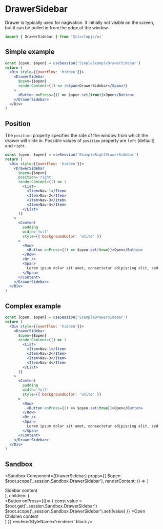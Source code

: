 
# DrawerSidebar

Drawer is typically used for nagivation. It initially not visible on the screen, but it can be pulled in from the edge of the window.

```jsx
import { DrawerSidebar } from '@startupjs/ui'
```

## Simple example

```jsx example
const [open, $open] = useSession('SimpleExampleDrawerSidebar')
return (
  <Div style={{overflow: 'hidden'}}>
    <DrawerSidebar
      $open={$open}
      renderContent={() => (<Span>DrawerSidebar</Span>)}
    >
      <Button onPress={() => $open.set(true)}>Open</Button>
    </DrawerSidebar>
  </Div>
)
```

## Position

The `position` property specifies the side of the window from which the drawer will slide in. Possible values of `position` property are `left` (default) and `right`.

```jsx example noscroll
const [open, $open] = useSession('ExampleRightDrawerSidebar')
return (
  <Div style={{overflow: 'hidden'}}>
    <DrawerSidebar
      $open={$open}
      position='right'
      renderContent={() => (
        <List>
          <Item>Nav-1</Item>
          <Item>Nav-2</Item>
          <Item>Nav-3</Item>
          <Item>Nav-4</Item>
        </List>
      )}
    >
      <Content
        padding
        width='full'
        style={{ backgroundColor: 'white' }}
      >
        <Row>
          <Button onPress={() => $open.set(true)}>Open</Button>
        </Row>
        <Br />
        <Span>
          Lorem ipsum dolor sit amet, consectetur adipiscing elit, sed do eiusmod tempor incididunt ut labore et dolore magna aliqua. Rhoncus dolor purus non enim praesent elementum facilisis leo vel. Risus at ultrices mi tempus imperdiet. Semper risus in hendrerit gravida rutrum quisque non tellus.
        </Span>
      </Content>
    </DrawerSidebar>
  </Div>
)
```

## Complex example

```jsx example noscroll
const [open, $open] = useSession('ExampleDrawerSidebar')
return (
  <Div style={{overflow: 'hidden'}}>
    <DrawerSidebar
      $open={$open}
      renderContent={() => (
        <List>
          <Item>Nav-1</Item>
          <Item>Nav-2</Item>
          <Item>Nav-3</Item>
          <Item>Nav-4</Item>
        </List>
      )}
    >
      <Content
        padding
        width='full'
        style={{ backgroundColor: 'white' }}
      >
        <Row>
          <Button onPress={() => $open.set(true)}>Open</Button>
        </Row>
        <Br />
        <Span>
          Lorem ipsum dolor sit amet, consectetur adipiscing elit, sed do eiusmod tempor incididunt ut labore et dolore magna aliqua. Rhoncus dolor purus non enim praesent elementum facilisis leo vel. Risus at ultrices mi tempus imperdiet. Semper risus in hendrerit gravida rutrum quisque non tellus.
        </Span>
      </Content>
    </DrawerSidebar>
  </Div>
)
```

## Sandbox

<Sandbox
  Component={DrawerSidebar}
  props={{
    $open: $root.scope('_session.Sandbox.DrawerSidebar'),
    renderContent: () => (
      <Div styleName='sidebar'>
        <Span>Sidebar content</Span>
      </Div>
    ),
    children: (
      <Div styleName='content'>
        <Button
          onPress={()=> {
            const value = $root.get('_session.Sandbox.DrawerSidebar')
            $root.scope('_session.Sandbox.DrawerSidebar').set(!value)
          }}
        >Open</Button>
        <Br />
        <Span>Children content</Span>
      </Div>
    )
  }}
  rendererStyleName='renderer'
  block
/>
